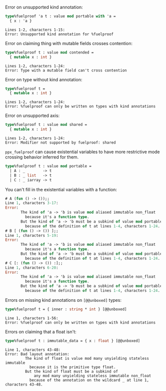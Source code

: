 
Error on unsupported kind annotation:

```ocaml
type%fuelproof 'a t : value mod portable with 'a =
  { x : 'a }
```
```mdx-error
Lines 1-2, characters 1-15:
Error: Unsupported kind annotation for %fuelproof
```

Error on claiming thing with mutable fields crosses contention:

```ocaml
type%fuelproof t : value mod contended =
  { mutable x : int }
```
```mdx-error
Lines 1-2, characters 1-24:
Error: Type with a mutable field can't cross contention
```

Error on type without kind annotation:

```ocaml
type%fuelproof t =
  { mutable x : int }
```
```mdx-error
Lines 1-2, characters 1-24:
Error: %fuelproof can only be written on types with kind annotations
```

Error on unsupported axis:

```ocaml
type%fuelproof t : value mod shared =
  { mutable x : int }
```
```mdx-error
Lines 1-2, characters 1-24:
Error: Modifier not supported by fuelproof: shared
```

`ppx_fuelproof` can cause existential variables to have
more restrictive mode crossing behavior inferred for them.

```ocaml
type%fuelproof t : value mod portable =
  | A : _        -> t
  | B : _ list   -> t
  | C : _ iarray -> t
```

You can't fill in the existential variables with a function:

```ocaml
# A (fun () -> ());;
Line 1, characters 3-17:
Error:
       The kind of 'a -> 'b is value mod aliased immutable non_float
         because it's a function type.
       But the kind of 'a -> 'b must be a subkind of value mod portable
         because of the definition of t at lines 1-4, characters 1-24.
# B [ (fun () -> ()) ];;
Line 1, characters 5-19:
Error:
       The kind of 'a -> 'b is value mod aliased immutable non_float
         because it's a function type.
       But the kind of 'a -> 'b must be a subkind of value mod portable
         because of the definition of t at lines 1-4, characters 1-24.
# C [: (fun () -> ()) :];;
Line 1, characters 6-20:
Error:
       The kind of 'a -> 'b is value mod aliased immutable non_float
         because it's a function type.
       But the kind of 'a -> 'b must be a subkind of value mod portable
         because of the definition of t at lines 1-4, characters 1-24.
```


Errors on missing kind annotations on `[@@unboxed]` types:

```ocaml
type%fuelproof t = { inner : string * int } [@@unboxed]
```
```mdx-error
Line 1, characters 1-56:
Error: %fuelproof can only be written on types with kind annotations
```

Errors on claiming that a float isn't:

```ocaml
type%fuelproof t : immutable_data = { x : float } [@@unboxed]
```
```mdx-error
Line 1, characters 43-48:
Error: Bad layout annotation:
         The kind of float is value mod many unyielding stateless immutable
           because it is the primitive type float.
         But the kind of float must be a subkind of
             any mod many unyielding stateless immutable non_float
           because of the annotation on the wildcard _ at line 1, characters 43-48.
```
